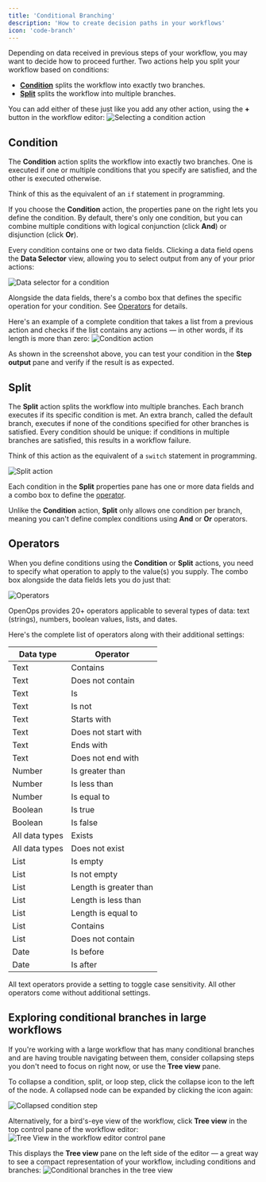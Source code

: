 ```yaml
---
title: 'Conditional Branching'
description: 'How to create decision paths in your workflows'
icon: 'code-branch'
---
```


Depending on data received in previous steps of your workflow, you may want to decide how to proceed further. Two actions help you split your workflow based on conditions:
* [**Condition**](#condition) splits the workflow into exactly two branches.
* [**Split**](#split) splits the workflow into multiple branches.

You can add either of these just like you add any other action, using the **+** button in the workflow editor:
![Selecting a condition action](/images/conditions-actions.png)

## Condition

The **Condition** action splits the workflow into exactly two branches. One is executed if one or multiple conditions that you specify are satisfied, and the other is executed otherwise.

Think of this as the equivalent of an `if` statement in programming.

If you choose the **Condition** action, the properties pane on the right lets you define the condition. By default, there's only one condition, but you can combine multiple conditions with logical conjunction (click **And**) or disjunction (click **Or**).

Every condition contains one or two data fields. Clicking a data field opens the **Data Selector** view, allowing you to select output from any of your prior actions:

![Data selector for a condition](/images/conditions-data-selector.png)

Alongside the data fields, there's a combo box that defines the specific operation for your condition. See [Operators](#operators) for details.

Here's an example of a complete condition that takes a list from a previous action and checks if the list contains any actions &mdash; in other words, if its length is more than zero:
![Condition action](/images/conditions-condition-list.png)

As shown in the screenshot above, you can test your condition in the **Step output** pane and verify if the result is as expected.

## Split

The **Split** action splits the workflow into multiple branches. Each branch executes if its specific condition is met. An extra branch, called the default branch, executes if none of the conditions specified for other branches is satisfied. Every condition should be unique: if conditions in multiple branches are satisfied, this results in a workflow failure.

Think of this action as the equivalent of a `switch` statement in programming.

![Split action](/images/conditions-split.png)

Each condition in the **Split** properties pane has one or more data fields and a combo box to define the [operator](#operators).

Unlike the **Condition** action, **Split** only allows one condition per branch, meaning you can't define complex conditions using **And** or **Or** operators.

## Operators

When you define conditions using the **Condition** or **Split** actions, you need to specify what operation to apply to the value(s) you supply. The combo box alongside the data fields lets you do just that:

![Operators](/images/conditions-operator.png)

OpenOps provides 20+ operators applicable to several types of data: text (strings), numbers, boolean values, lists, and dates.

Here's the complete list of operators along with their additional settings:

| Data type      | Operator               |
|----------------|------------------------|
| Text           | Contains               |
| Text           | Does not contain       |
| Text           | Is                     |
| Text           | Is not                 |
| Text           | Starts with            |
| Text           | Does not start with    |
| Text           | Ends with              |
| Text           | Does not end with      |
| Number         | Is greater than        |
| Number         | Is less than           |
| Number         | Is equal to            |
| Boolean        | Is true                |
| Boolean        | Is false               |
| All data types | Exists                 |
| All data types | Does not exist         |
| List           | Is empty               |
| List           | Is not empty           |
| List           | Length is greater than |
| List           | Length is less than    |
| List           | Length is equal to     |
| List           | Contains               |
| List           | Does not contain       |
| Date           | Is before              |
| Date           | Is after               |

All text operators provide a setting to toggle case sensitivity. All other operators come without additional settings.

## Exploring conditional branches in large workflows

If you're working with a large workflow that has many conditional branches and are having trouble navigating between them, consider collapsing steps you don't need to focus on right now, or use the **Tree view** pane.

To collapse a condition, split, or loop step, click the collapse icon to the left of the node. A collapsed node can be expanded by clicking the icon again:

![Collapsed condition step](/images/workflow-editor-condition-collapsed.png)

Alternatively, for a bird's-eye view of the workflow, click **Tree view** in the top control pane of the workflow editor:
![Tree View in the workflow editor control pane](/images/conditions-controls-tree-view.png)

This displays the **Tree view** pane on the left side of the editor — a great way to see a compact representation of your workflow, including conditions and branches:
![Conditional branches in the tree view](/images/conditions-tree-view.png)
